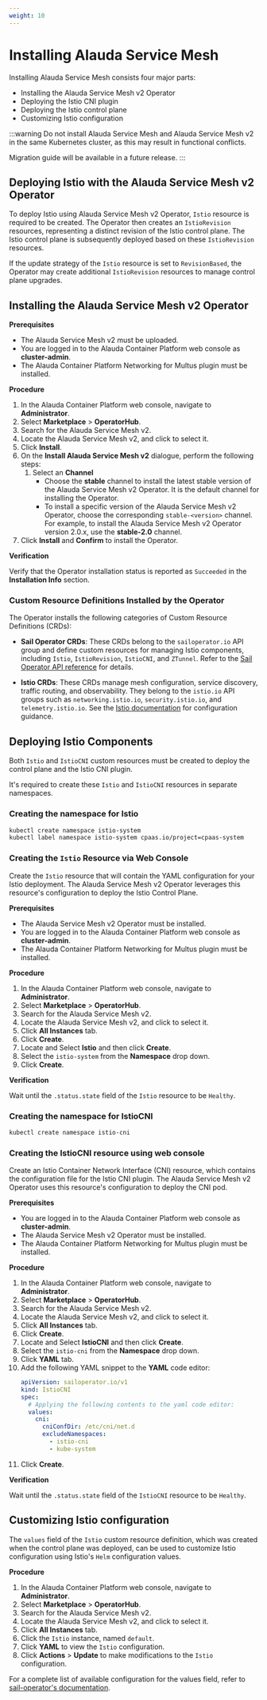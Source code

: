```yaml
---
weight: 10
---
```


# Installing Alauda Service Mesh

Installing Alauda Service Mesh consists four major parts:

- Installing the Alauda Service Mesh v2 Operator
- Deploying the Istio CNI plugin
- Deploying the Istio control plane
- Customizing Istio configuration

:::warning
Do not install Alauda Service Mesh and Alauda Service Mesh v2 in the same Kubernetes cluster, as this may result in functional conflicts.

Migration guide will be available in a future release.
:::

## Deploying Istio with the Alauda Service Mesh v2 Operator

To deploy Istio using Alauda Service Mesh v2 Operator, `Istio` resource is required to be created.
The Operator then creates an `IstioRevision` resources, representing a distinct revision of the Istio control plane.
The Istio control plane is subsequently deployed based on these `IstioRevision` resources.

If the update strategy of the `Istio` resource is set to `RevisionBased`, the Operator may create additional `IstioRevision` resources to manage control plane upgrades.

## Installing the Alauda Service Mesh v2 Operator

**Prerequisites**

- The Alauda Service Mesh v2 must be uploaded.
- You are logged in to the Alauda Container Platform web console as **cluster-admin**.
- The Alauda Container Platform Networking for Multus plugin must be installed.

**Procedure**

1. In the Alauda Container Platform web console, navigate to **Administrator**.
2. Select **Marketplace** > **OperatorHub**.
3. Search for the Alauda Service Mesh v2.
4. Locate the Alauda Service Mesh v2, and click to select it.
5. Click **Install**.
6. On the **Install Alauda Service Mesh v2** dialogue, perform the following steps:
   1. Select an **Channel**
      - Choose the **stable** channel to install the latest stable version of the Alauda Service Mesh v2 Operator. It is the default channel for installing the Operator.
      - To install a specific version of the Alauda Service Mesh v2 Operator, choose the corresponding `stable-<version>` channel. For example, to install the Alauda Service Mesh v2 Operator version 2.0.x, use the **stable-2.0** channel.
7. Click **Install** and **Confirm** to install the Operator.

**Verification**

Verify that the Operator installation status is reported as `Succeeded` in the **Installation Info** section.

### Custom Resource Definitions Installed by the Operator

The Operator installs the following categories of Custom Resource Definitions (CRDs):

- **Sail Operator CRDs**:
  These CRDs belong to the `sailoperator.io` API group and define custom resources for managing Istio components, including `Istio`, `IstioRevision`, `IstioCNI`, and `ZTunnel`.
  Refer to the [Sail Operator API reference](https://github.com/alauda-mesh/sail-operator/blob/main/docs/api-reference/sailoperator.io.md) for details.

- **Istio CRDs**:
  These CRDs manage mesh configuration, service discovery, traffic routing, and observability. They belong to the `istio.io` API groups such as `networking.istio.io`, `security.istio.io`, and `telemetry.istio.io`.
  See the [Istio documentation](https://istio.io/latest/docs/) for configuration guidance.

## Deploying Istio Components

Both `Istio` and `IstioCNI` custom resources must be created to deploy the control plane and the Istio CNI plugin.

It's required to create these `Istio` and `IstioCNI` resources in separate namespaces.

### Creating the namespace for Istio

```bash
kubectl create namespace istio-system
kubectl label namespace istio-system cpaas.io/project=cpaas-system
```

### Creating the `Istio` Resource via Web Console

Create the `Istio` resource that will contain the YAML configuration for your Istio deployment.
The Alauda Service Mesh v2 Operator leverages this resource's configuration to deploy the Istio Control Plane.

**Prerequisites**

- The Alauda Service Mesh v2 Operator must be installed.
- You are logged in to the Alauda Container Platform web console as **cluster-admin**.
- The Alauda Container Platform Networking for Multus plugin must be installed.

**Procedure**

1. In the Alauda Container Platform web console, navigate to **Administrator**.
2. Select **Marketplace** > **OperatorHub**.
3. Search for the Alauda Service Mesh v2.
4. Locate the Alauda Service Mesh v2, and click to select it.
5. Click **All Instances** tab.
6. Click **Create**.
7. Locate and Select **Istio** and then click **Create**.
8. Select the `istio-system` from the **Namespace** drop down.
9. Click **Create**.

**Verification**

Wait until the `.status.state` field of the `Istio` resource to be `Healthy`.

### Creating the namespace for IstioCNI

```bash
kubectl create namespace istio-cni
```

### Creating the IstioCNI resource using web console

Create an Istio Container Network Interface (CNI) resource, which contains the configuration file for the Istio CNI plugin.
The Alauda Service Mesh v2 Operator uses this resource's configuration to deploy the CNI pod.

**Prerequisites**

- You are logged in to the Alauda Container Platform web console as **cluster-admin**.
- The Alauda Service Mesh v2 Operator must be installed.
- The Alauda Container Platform Networking for Multus plugin must be installed.

**Procedure**

1. In the Alauda Container Platform web console, navigate to **Administrator**.
2. Select **Marketplace** > **OperatorHub**.
3. Search for the Alauda Service Mesh v2.
4. Locate the Alauda Service Mesh v2, and click to select it.
5. Click **All Instances** tab.
6. Click **Create**.
7. Locate and Select **IstioCNI** and then click **Create**.
8. Select the `istio-cni` from the **Namespace** drop down.
9. Click **YAML** tab.
10. Add the following YAML snippet to the **YAML** code editor:
    ```yaml
    apiVersion: sailoperator.io/v1
    kind: IstioCNI
    spec:
      # Applying the following contents to the yaml code editor:
      values:
        cni:
          cniConfDir: /etc/cni/net.d
          excludeNamespaces:
            - istio-cni
            - kube-system
    ```
11. Click **Create**.

**Verification**

Wait until the `.status.state` field of the `IstioCNI` resource to be `Healthy`.

## Customizing Istio configuration

The `values` field of the `Istio` custom resource definition, which was created when the control plane was deployed,
can be used to customize Istio configuration using Istio's `Helm` configuration values.

**Procedure**

1. In the Alauda Container Platform web console, navigate to **Administrator**.
2. Select **Marketplace** > **OperatorHub**.
3. Search for the Alauda Service Mesh v2.
4. Locate the Alauda Service Mesh v2, and click to select it.
5. Click **All Instances** tab.
6. Click the `Istio` instance, named `default`.
7. Click **YAML** to view the `Istio` configuration.
8. Click **Actions** > **Update** to make modifications to the `Istio` configuration.

For a complete list of available configuration for the values field, refer to [sail-operator's documentation](https://github.com/alauda-mesh/sail-operator/blob/main/docs/api-reference/sailoperator.io.md).
